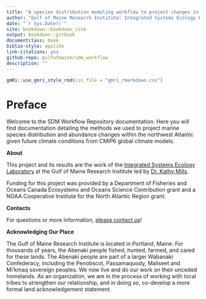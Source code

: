 ```yaml
---
title: "A species distribution modeling workflow to project changes in marine species occurrence in the northwest Atlantic"
author: "Gulf of Maine Research Institute: Integrated Systems Ecology Laboratory"
date: "`r Sys.Date()`"
site: bookdown::bookdown_site
output: bookdown::gitbook
documentclass: book
biblio-style: apalike
link-citations: yes
github-repo: gulfofmaine/sdm_workflow
description: ""
---
```


```r
gmRi::use_gmri_style_rmd(css_file = "gmri_rmarkdown.css")
```

# Preface{-}

Welcome to the SDM Workflow Repository documentation. Here you will find documentation detailing the methods we used to project marine species distribution and abundance changes within the northwest Atlantic given future climate conditions from CMIP6 global climate models.

**About**

This project and its results are the work of the [Integrated Systems Ecology Laboratory](https://gmri.org/commitments/science/integrated-systems-ecology/) at the Gulf of Maine Research Institute led by [Dr. Kathy Mills](https://gmri.org/our-approach/staff/kathy-mills/).

Funding for this project was provided by a Department of Fisheries and Oceans Canada Ecosystems and Oceans Science Contribution grant and a NOAA Cooperative Institute for the North Atlantic Region grant. 

**Contacts**

For questions or more information, [please contact us](mailto:aallyn@gmri.org)!

**Acknowledging Our Place**

The Gulf of Maine Research Institute is located in Portland, Maine. For thousands of years, the Abenaki people fished, hunted, farmed, and cared for these lands. The Abenaki people are part of a larger Wabanaki Confederacy, including the Penobscot, Passamaquody, Maliseet and Mi'kmaq sovereign peoples. We now live and do our work on their unceded homelands. As an organization, we are in the process of working with local tribes to strengthen our relationship, and in doing so, co-develop a more formal land acknowledgement statement. 

